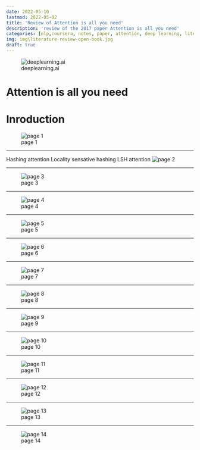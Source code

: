 ```yaml
---
date: 2022-05-10
lastmod: 2022-05-02
title: 'Review of Attention is all you need'
description: 'review of the 2017 paper Attention is all you need'
categories: [nlp,coursera, notes, paper, attention, deep learning, literature review]
img: img\literature-review-open-book.jpg
draft: true
---
```

:::{.logo}
![deeplearning.ai](logo_deeplearning_ai.png)
:::

# Attention is all you need

# Inroduction
![page 1](img/aia-page0.png)
<hr>
Hashing attention
Locality sensative hashing
LSH attention
![page 2](img/aia-page2.png)
<hr>
![page 3](img/aia-page3.png)
<hr>
![page 4](img/aia-page4.png)
<hr>
![page 5](img/aia-page5.png)
<hr>
![page 6](img/aia-page6.png)
<hr>
![page 7](img/aia-page7.png)
<hr>
![page 8](img/aia-page8.png)
<hr>
![page 9](img/aia-page9.png)
<hr>
![page 10](img/aia-page12.png)
<hr>
![page 11](img/aia-page11.png)
<hr>
![page 12](img/aia-page12.png)
<hr>
![page 13](img/aia-page13.png)
<hr>
![page 14](img/aia-page14.png)
